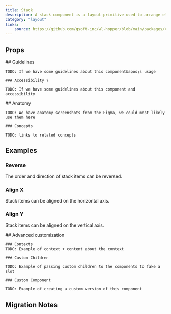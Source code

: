 ```yaml
---
title: Stack
description: A stack component is a layout primitive used to arrange elements vertically.
category: "layout"
links:
    source: https://github.com/gsoft-inc/wl-hopper/blob/main/packages/components/src/layout/src/Stack.tsx
---
```


<Example src="layout/docs/stack/preview" isOpen />

## Props

<PropTable component="Stack" />

<FeatureFlag flag="next">
    ## Guidelines

    TODO: If we have some guidelines about this component&apos;s usage

    ### Accessibility ?

    TODO: If we have some guidelines about this component and accessibility
</FeatureFlag>

<FeatureFlag flag="rc">
    ## Anatomy

    TODO: We have anatomy screenshots from the Figma, we could most likely use them here

    ### Concepts

    TODO: links to related concepts
</FeatureFlag>

## Examples

### Reverse
The order and direction of stack items can be reversed.

<Example src="layout/docs/stack/reverse" />

### Align X
Stack items can be aligned on the horizontal axis.

<Example src="layout/docs/stack/alignX" />

### Align Y
Stack items can be aligned on the vertical axis.

<Example src="layout/docs/stack/alignY" />

<FeatureFlag flag="next">
    ## Advanced customization

    ### Contexts
    TODO: Example of context + content about the context

    ### Custom Children

    TODO: Example of passing custom children to the components to fake a slot

    ### Custom Component

    TODO: Example of creating a custom version of this component
</FeatureFlag>

## Migration Notes

<MigrateGuide src="layout/docs/stack/migration-notes" />
